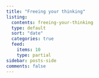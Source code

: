 ```yaml
---
title: "Freeing your thinking"
listing:
  contents: freeing-your-thinking
  type: default
  sort: "date"
  categories: true
  feed:
    items: 10
    type: partial
sidebar: posts-side
comments: false
---
```


